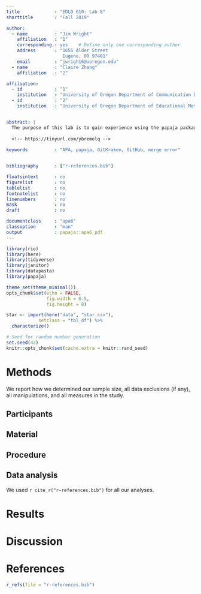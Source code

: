 ```yaml
---
title             : "EDLD 610: Lab 8"
shorttitle        : "Fall 2019"

author: 
  - name          : "Jim Wright"
    affiliation   : "1"
    corresponding : yes    # Define only one corresponding author
    address       : "1655 Alder Street 
                     Eugene, OR 97401"
    email         : "jwrigh16@uoregon.edu"
  - name          : "Claire Zhang"
    affiliation   : "2"

affiliation:
  - id            : "1"
    institution   : "University of Oregon Department of Communication Disorders & Sciences"
  - id            : "2"
    institution   : "University of Oregon Department of Educational Methodology, Policy, & Leadership"


abstract: |
  The purpose of this lab is to gain experience using the papaja package of rmd to render an APA style document.  The second purpose is to work collaboratively with others to practice the process of using GitKraken and GitHub to produce and share data.  
  
  <!-- https://tinyurl.com/ybremelq -->
  
keywords          : "APA, papaja, GitKraken, GitHub, merge error"


bibliography      : ["r-references.bib"]

floatsintext      : no
figurelist        : no
tablelist         : no
footnotelist      : no
linenumbers       : no
mask              : no
draft             : no

documentclass     : "apa6"
classoption       : "man"
output            : papaja::apa6_pdf
---
```


```r
library(rio)
library(here)
library(tidyverse)
library(janitor)
library(datapasta)
library(papaja)

theme_set(theme_minimal())
opts_chunk$set(echo = FALSE,
               fig.width = 6.5,
               fig.height = 8)

```

```r
star <- import(here("data", "star.csv"),
            setclass = "tbl_df") %>% 
  characterize()

```

```r
# Seed for random number generation
set.seed(42)
knitr::opts_chunk$set(cache.extra = knitr::rand_seed)
```



# Methods
We report how we determined our sample size, all data exclusions (if any), all manipulations, and all measures in the study. <!-- 21-word solution (Simmons, Nelson & Simonsohn, 2012; retrieved from http://ssrn.com/abstract=2160588) -->

## Participants

## Material

## Procedure

## Data analysis
We used `r cite_r("r-references.bib")` for all our analyses.


# Results

# Discussion


\newpage

# References
```r
r_refs(file = "r-references.bib")
```

\begingroup
\setlength{\parindent}{-0.5in}
\setlength{\leftskip}{0.5in}

<div id = "refs"></div>
\endgroup
